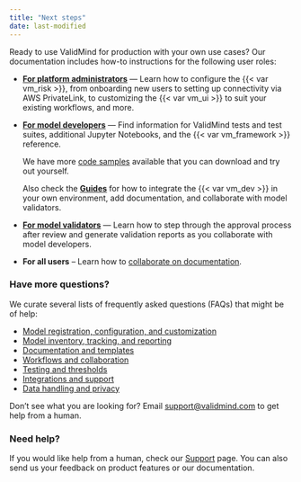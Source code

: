 ```yaml
---
title: "Next steps"
date: last-modified
---
```


Ready to use ValidMind for production with your own use cases? Our documentation includes how-to instructions for the following user roles:

- [**For platform administrators**](../../guide/guides.qmd#onboarding) — Learn how to configure the {{< var vm_risk >}}, from onboarding new users to setting up connectivity via AWS PrivateLink, to customizing the {{< var vm_ui >}} to suit your existing workflows, and more. 

- [**For model developers**](../../developer-framework/get-started-developer-framework.qmd) — Find information for ValidMind tests and test suites, additional Jupyter Notebooks, and the {{< var vm_framework >}} reference.

   We have more [code samples](../../developer-framework/samples-jupyter-notebooks.qmd) available that you can download and try out yourself.

   Also check the [**Guides**](../../guide/guides.qmd) for how to integrate the {{< var vm_dev >}} in your own environment, add documentation, and collaborate with model validators.

- [**For model validators**](../../guide/guides.qmd#model-validation) — Learn how to step through the approval process after review and generate validation reports as you collaborate with model developers.

-  **For all users** – Learn how to [collaborate on documentation](../../guide/model-documentation/collaborate-with-others.qmd).


### Have more questions?

We curate several lists of frequently asked questions (FAQs) that might be of help: 

- [Model registration, configuration, and customization](../../faq/faq-models.qmd)
- [Model inventory, tracking, and reporting](../../faq/faq-inventory.qmd)
- [Documentation and templates](../../faq/faq-documentation.qmd)
- [Workflows and collaboration](../../faq/faq-workflows.qmd)
- [Testing and thresholds](../../faq/faq-testing.qmd)
- [Integrations and support](../../faq/faq-integrations.qmd)
- [Data handling and privacy](../../faq/faq-privacy.qmd)

Don't see what you are looking for? Email [support@validmind.com](mailto:support@validmind.com) to get help from a human.

### Need help?

If you would like help from a human, check our [Support](../../support/support.qmd) page. You can also send us your feedback on product features or our documentation.
